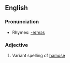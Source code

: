 ==English==

===Pronunciation===
*Rhymes: [[Rhymes:English:-eɪməs|-eɪməs]]

===Adjective===
{{infl|en|adjective}}
# Variant spelling of [[hamose]]